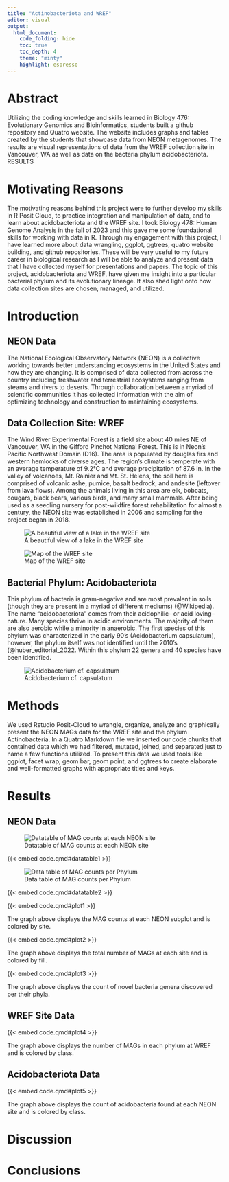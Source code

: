 ```yaml
---
title: "Actinobacteriota and WREF"
editor: visual
output:
  html_document:
    code_folding: hide
    toc: true
    toc_depth: 4
    theme: "minty"
    highlight: espresso
---
```


# Abstract

Utilizing the coding knowledge and skills learned in Biology 476: Evolutionary Genomics and Bioinformatics, students built a github repository and Quatro website. The website includes graphs and tables created by the students that showcase data from NEON metagenomes. The results are visual representations of data from the WREF collection site in Vancouver, WA as well as data on the bacteria phylum acidobacteriota. RESULTS

# Motivating Reasons

The motivating reasons behind this project were to further develop my skills in R Posit Cloud, to practice integration and manipulation of data, and to learn about acidobacteriota and the WREF site. I took Biology 478: Human Genome Analysis in the fall of 2023 and this gave me some foundational skills for working with data in R. Through my engagement with this project, I have learned more about data wrangling, ggplot, ggtrees, quatro website building, and github repositories. These will be very useful to my future career in biological research as I will be able to analyze and present data that I have collected myself for presentations and papers. The topic of this project, acidobacteriota and WREF, have given me insight into a particular bacterial phylum and its evolutionary lineage. It also shed light onto how data collection sites are chosen, managed, and utilized.

# Introduction

## NEON Data

The National Ecological Observatory Network (NEON) is a collective working towards better understanding ecosystems in the United States and how they are changing. It is comprised of data collected from across the country including freshwater and terrestrial ecosystems ranging from steams and rivers to deserts. Through collaboration between a myriad of scientific communities it has collected information with the aim of optimizing technology and construction to maintaining ecosystems.

## Data Collection Site: WREF

The Wind River Experimental Forest is a field site about 40 miles NE of Vancouver, WA in the Gifford Pinchot National Forest. This is in Neon's Pacific Northwest Domain (D16). The area is populated by douglas firs and western hemlocks of diverse ages. The region's climate is temperate with an average temperature of 9.2°C and average precipitation of 87.6 in. In the valley of volcanoes, Mt. Rainier and Mt. St. Helens, the soil here is comprised of volcanic ashe, pumice, basalt bedrock, and andesite (leftover from lava flows). Among the animals living in this area are elk, bobcats, cougars, black bears, various birds, and many small mammals. After being used as a seedling nursery for post-wildfire forest rehabilitation for almost a century, the NEON site was established in 2006 and sampling for the project began in 2018.

![A beautiful view of a lake in the WREF site](WREFsitepretty.jpeg){fig-align="center"}

![Map of the WREF site](WREFmap.png){fig-align="center"}

## Bacterial Phylum: Acidobacteriota

This phylum of bacteria is gram-negative and are most prevalent in soils (though they are present in a myriad of different mediums) (\@Wikipedia). The name "acidobacteriota" comes from their acidophilic– or acid loving– nature. Many species thrive in acidic environments. The majority of them are also aerobic while a minority in anaerobic. The first species of this phylum was characterized in the early 90's (Acidobacterium capsulatum), however, the phylum itself was not identified until the 2010's (\@huber_editorial_2022. Within this phylum 22 genera and 40 species have been identified.

![Acidobacterium cf. capsulatum](Acidobacterium.jpg){fig-align="center"}

# Methods

We used Rstudio Posit-Cloud to wrangle, organize, analyze and graphically present the NEON MAGs data for the WREF site and the phylum Actinobacteria. In a Quatro Markdown file we inserted our code chunks that contained data which we had filtered, mutated, joined, and separated just to name a few functions utilized. To present this data we used tools like ggplot, facet wrap, geom bar, geom point, and ggtrees to create elaborate and well-formatted graphs with appropriate titles and keys.

# Results

## NEON Data

![Datatable of MAG counts at each NEON site](Screenshot%202024-05-16%20at%2010.59.56%20PM.png)

{{< embed code.qmd#datatable1 >}}

![Data table of MAG counts per Phylum](DT%20of%20phylum%20MAG%20counts.png)

{{< embed code.qmd#datatable2 >}}

{{< embed code.qmd#plot1 >}}

The graph above displays the MAG counts at each NEON subplot and is colored by site.

{{< embed code.qmd#plot2 >}}

The graph above displays the total number of MAGs at each site and is colored by fill.

{{< embed code.qmd#plot3 >}}

The graph above displays the count of novel bacteria genera discovered per their phyla.

## WREF Site Data

{{< embed code.qmd#plot4 >}}

The graph above displays the number of MAGs in each phylum at WREF and is colored by class.

## Acidobacteriota Data

{{< embed code.qmd#plot5 >}}

The graph above displays the count of acidobacteria found at each NEON site and is colored by class.

# Discussion

# Conclusions
